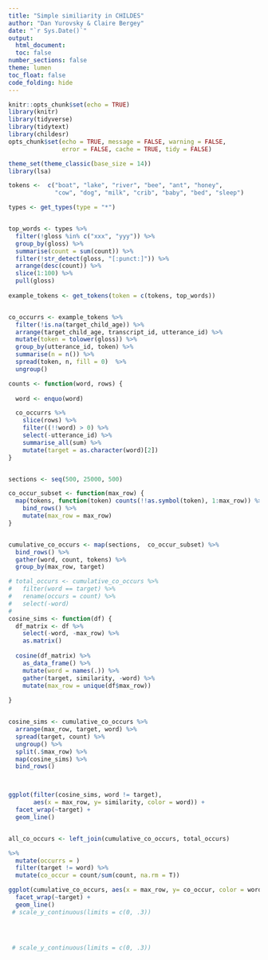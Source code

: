 ```yaml
---
title: "Simple similiarity in CHILDES"
author: "Dan Yurovsky & Claire Bergey"
date: "`r Sys.Date()`"
output: 
  html_document:
  toc: false
number_sections: false
theme: lumen
toc_float: false
code_folding: hide
---
```

  
```r
knitr::opts_chunk$set(echo = TRUE)
library(knitr)
library(tidyverse)
library(tidytext)
library(childesr)
opts_chunk$set(echo = TRUE, message = FALSE, warning = FALSE, 
               error = FALSE, cache = TRUE, tidy = FALSE)

theme_set(theme_classic(base_size = 14))
library(lsa)
```


```r
tokens <-  c("boat", "lake", "river", "bee", "ant", "honey", 
             "cow", "dog", "milk", "crib", "baby", "bed", "sleep")

types <- get_types(type = "*")


top_words <- types %>%
  filter(!gloss %in% c("xxx", "yyy")) %>%
  group_by(gloss) %>%
  summarise(count = sum(count)) %>%
  filter(!str_detect(gloss, "[:punct:]")) %>%
  arrange(desc(count)) %>%
  slice(1:100) %>%
  pull(gloss) 
  
example_tokens <- get_tokens(token = c(tokens, top_words))


co_occurrs <- example_tokens %>%
  filter(!is.na(target_child_age)) %>%
  arrange(target_child_age, transcript_id, utterance_id) %>%
  mutate(token = tolower(gloss)) %>%
  group_by(utterance_id, token) %>%
  summarise(n = n()) %>%
  spread(token, n, fill = 0)  %>%
  ungroup() 

counts <- function(word, rows) {
  
  word <- enquo(word)

  co_occurrs %>%
    slice(rows) %>%
    filter((!!word) > 0) %>%
    select(-utterance_id) %>%
    summarise_all(sum) %>%
    mutate(target = as.character(word)[2])
}


sections <- seq(500, 25000, 500)

co_occur_subset <- function(max_row) {
  map(tokens, function(token) counts(!!as.symbol(token), 1:max_row)) %>%
    bind_rows() %>%
    mutate(max_row = max_row)
}


cumulative_co_occurs <- map(sections,  co_occur_subset) %>%
  bind_rows() %>%
  gather(word, count, tokens) %>%
  group_by(max_row, target)

# total_occurs <- cumulative_co_occurs %>%
#   filter(word == target) %>%
#   rename(occurs = count) %>%
#   select(-word)
#  
cosine_sims <- function(df) {
  df_matrix <- df %>%
    select(-word, -max_row) %>%
    as.matrix()
  
  cosine(df_matrix) %>%
    as_data_frame() %>%
    mutate(word = names(.)) %>%
    gather(target, similarity, -word) %>%
    mutate(max_row = unique(df$max_row))
    
}


cosine_sims <- cumulative_co_occurs %>%
  arrange(max_row, target, word) %>%
  spread(target, count) %>%
  ungroup() %>%
  split(.$max_row) %>%
  map(cosine_sims) %>%
  bind_rows()



ggplot(filter(cosine_sims, word != target), 
       aes(x = max_row, y= similarity, color = word)) + 
  facet_wrap(~target) + 
  geom_line() 


all_co_occurs <- left_join(cumulative_co_occurs, total_occurs)

%>%
  mutate(occurrs = )
  filter(target != word) %>%
  mutate(co_occur = count/sum(count, na.rm = T))

ggplot(cumulative_co_occurs, aes(x = max_row, y= co_occur, color = word)) + 
  facet_wrap(~target) + 
  geom_line() 
 # scale_y_continuous(limits = c(0, .3))




 # scale_y_continuous(limits = c(0, .3))




```
